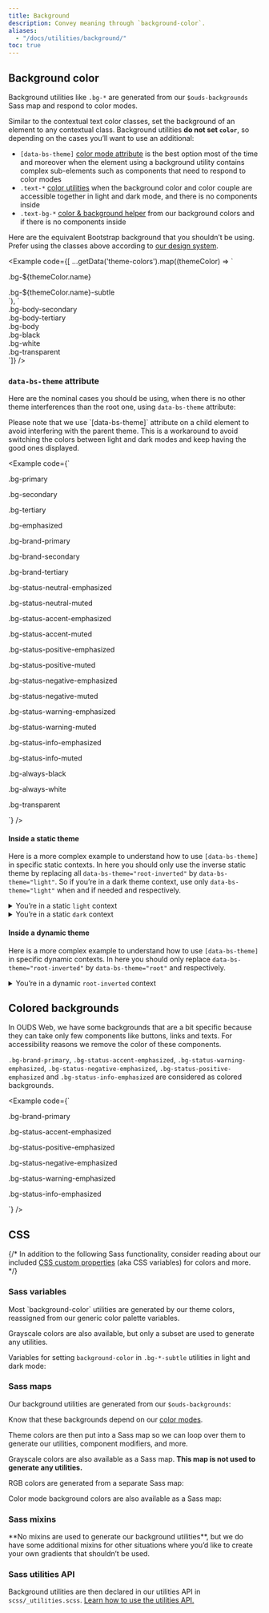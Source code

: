 ```yaml
---
title: Background
description: Convey meaning through `background-color`.
aliases:
  - "/docs/utilities/background/"
toc: true
---
```



<Callout type="info" name="warning-color-assistive-technologies" />

## Background color

Background utilities like `.bg-*` are generated from our `$ouds-backgrounds` Sass map and respond to color modes.

Similar to the contextual text color classes, set the background of an element to any contextual class. Background utilities **do not set `color`**, so depending on the cases you’ll want to use an additional:
* `[data-bs-theme]` [color mode attribute]([[docsref:/customize/color-modes#how-to-use]]) is the best option most of the time and moreover when the element using a background utility contains complex sub-elements such as components that need to respond to color modes
* `.text-*` [color utilities]([[docsref:/utilities/colors]]) when the background color and color couple are accessible together in light and dark mode, and there is no components inside
* `.text-bg-*` [color & background helper]([[docsref:/helpers/color-background]]) from our background colors and if there is no components inside

<BootstrapCompatibility>

Here are the equivalent Bootstrap background that you shouldn’t be using. Prefer using the classes above according to [our design system]([[config:ouds.web]]).

<Example code={[
  ...getData('theme-colors').map((themeColor) => `<div class="p-3 mb-2 bg-${themeColor.name} text-bg-${themeColor.name}">.bg-${themeColor.name}</div>
<div class="p-3 mb-2 bg-${themeColor.name}-subtle text-${themeColor.name}-emphasis">.bg-${themeColor.name}-subtle</div>`),
  `<div class="p-3 mb-2 bg-body-secondary">.bg-body-secondary</div>
<div class="p-3 mb-2 bg-body-tertiary">.bg-body-tertiary</div>
<div class="p-3 mb-2 bg-body text-body">.bg-body</div>
<div class="p-3 mb-2 bg-black text-white">.bg-black</div>
<div class="p-3 mb-2 bg-white text-black">.bg-white</div>
<div class="p-3 mb-2 bg-transparent text-body">.bg-transparent</div>`]} />

</BootstrapCompatibility>

### `data-bs-theme` attribute

Here are the nominal cases you should be using, when there is no other theme interferences than the root one, using `data-bs-theme` attribute:

<Callout type="info">
Please note that we use `[data-bs-theme]` attribute on a child element to avoid interfering with the parent theme. This is a workaround to avoid switching the colors between light and dark modes and keep having the good ones displayed.
</Callout>

<Example code={`<p class="bg-primary p-lg fw-bold">.bg-primary</p>
  <p class="bg-secondary p-lg fw-bold">.bg-secondary</p>
  <p class="bg-tertiary p-lg fw-bold">.bg-tertiary</p>
  <p class="bg-emphasized p-lg fw-bold"><span data-bs-theme="dark">.bg-emphasized</span></p>
  <p class="bg-brand-primary p-lg fw-bold"><span data-bs-theme="light">.bg-brand-primary</span></p>
  <p class="bg-brand-secondary p-lg fw-bold"><span data-bs-theme="root-inverted">.bg-brand-secondary</span></p>
  <p class="bg-brand-tertiary p-lg fw-bold"><span data-bs-theme="light">.bg-brand-tertiary</span></p>
  <p class="bg-status-neutral-emphasized p-lg fw-bold"><span data-bs-theme="root-inverted">.bg-status-neutral-emphasized</span></p>
  <p class="bg-status-neutral-muted p-lg fw-bold">.bg-status-neutral-muted</p>
  <p class="bg-status-accent-emphasized p-lg fw-bold"><span data-bs-theme="light">.bg-status-accent-emphasized</span></p>
  <p class="bg-status-accent-muted p-lg fw-bold">.bg-status-accent-muted</p>
  <p class="bg-status-positive-emphasized p-lg fw-bold"><span data-bs-theme="light">.bg-status-positive-emphasized</span></p>
  <p class="bg-status-positive-muted p-lg fw-bold">.bg-status-positive-muted</p>
  <p class="bg-status-negative-emphasized p-lg fw-bold"><span data-bs-theme="root-inverted">.bg-status-negative-emphasized</span></p>
  <p class="bg-status-negative-muted p-lg fw-bold">.bg-status-negative-muted</p>
  <p class="bg-status-warning-emphasized p-lg fw-bold"><span data-bs-theme="light">.bg-status-warning-emphasized</span></p>
  <p class="bg-status-warning-muted p-lg fw-bold">.bg-status-warning-muted</p>
  <p class="bg-status-info-emphasized p-lg fw-bold"><span data-bs-theme="light">.bg-status-info-emphasized</span></p>
  <p class="bg-status-info-muted p-lg fw-bold">.bg-status-info-muted</p>
  <p class="bg-always-black p-lg fw-bold"><span data-bs-theme="dark">.bg-always-black</span></p>
  <p class="bg-always-white p-lg fw-bold"><span data-bs-theme="light">.bg-always-white</span></p>
  <p class="bg-transparent p-lg fw-bold">.bg-transparent</p>`} />

#### Inside a static theme

Here is a more complex example to understand how to use `[data-bs-theme]` in specific static contexts. In here you should only use the inverse static theme by replacing all `data-bs-theme="root-inverted"` by `data-bs-theme="light"`. So if you’re in a dark theme context, use only `data-bs-theme="light"` when and if needed and respectively.

<details class="mb-lg px-sm">
  <summary class="py-sm">You’re in a static <code>light</code> context</summary>

  <Example class="p-none" code={`<div class="bg-brand-primary p-lg">
      <div data-bs-theme="light">
        <p class="bg-primary p-lg fw-bold">.bg-primary</p>
        <p class="bg-secondary p-lg fw-bold">.bg-secondary</p>
        <p class="bg-tertiary p-lg fw-bold">.bg-tertiary</p>
        <p class="bg-emphasized p-lg fw-bold"><span data-bs-theme="dark">.bg-emphasized</span></p>
        <p class="bg-brand-primary p-lg fw-bold">.bg-brand-primary</p>
        <p class="bg-status-neutral-emphasized p-lg fw-bold"><span data-bs-theme="dark">.bg-status-neutral-emphasized</span></p>
        <p class="bg-status-neutral-muted p-lg fw-bold">.bg-status-neutral-muted</p>
        <p class="bg-status-accent-emphasized p-lg fw-bold">.bg-status-accent-emphasized</p>
        <p class="bg-status-accent-muted p-lg fw-bold">.bg-status-accent-muted</p>
        <p class="bg-status-positive-emphasized p-lg fw-bold">.bg-status-positive-emphasized</p>
        <p class="bg-status-positive-muted p-lg fw-bold">.bg-status-positive-muted</p>
        <p class="bg-status-negative-emphasized p-lg fw-bold"><span data-bs-theme="dark">.bg-status-negative-emphasized</span></p>
        <p class="bg-status-negative-muted p-lg fw-bold">.bg-status-negative-muted</p>
        <p class="bg-status-warning-emphasized p-lg fw-bold">.bg-status-warning-emphasized</p>
        <p class="bg-status-warning-muted p-lg fw-bold">.bg-status-warning-muted</p>
        <p class="bg-status-info-emphasized p-lg fw-bold">.bg-status-info-emphasized</p>
        <p class="bg-status-info-muted p-lg fw-bold">.bg-status-info-muted</p>
        <p class="bg-always-black p-lg fw-bold"><span data-bs-theme="dark">.bg-always-black</span></p>
        <p class="bg-always-white p-lg fw-bold">.bg-always-white</p>
        <p class="bg-transparent p-lg fw-bold">.bg-transparent</p>
      </div>
    </div>`} />

</details>

<details class="mb-lg px-sm">
  <summary class="py-sm">You’re in a static <code>dark</code> context</summary>

  <Example class="p-none" code={`<div class="bg-emphasized p-lg">
      <div data-bs-theme="dark">
        <p class="bg-primary p-lg fw-bold">.bg-primary</p>
        <p class="bg-secondary p-lg fw-bold">.bg-secondary</p>
        <p class="bg-tertiary p-lg fw-bold">.bg-tertiary</p>
        <p class="bg-emphasized p-lg fw-bold">.bg-emphasized</p>
        <p class="bg-brand-primary p-lg fw-bold"><span data-bs-theme="light">.bg-brand-primary</span></p>
        <p class="bg-status-neutral-emphasized p-lg fw-bold"><span data-bs-theme="light">.bg-status-neutral-emphasized</span></p>
        <p class="bg-status-neutral-muted p-lg fw-bold">.bg-status-neutral-muted</p>
        <p class="bg-status-accent-emphasized p-lg fw-bold"><span data-bs-theme="light">.bg-status-accent-emphasized</span></p>
        <p class="bg-status-accent-muted p-lg fw-bold">.bg-status-accent-muted</p>
        <p class="bg-status-positive-emphasized p-lg fw-bold"><span data-bs-theme="light">.bg-status-positive-emphasized</span></p>
        <p class="bg-status-positive-muted p-lg fw-bold">.bg-status-positive-muted</p>
        <p class="bg-status-negative-emphasized p-lg fw-bold"><span data-bs-theme="light">.bg-status-negative-emphasized</span></p>
        <p class="bg-status-negative-muted p-lg fw-bold">.bg-status-negative-muted</p>
        <p class="bg-status-warning-emphasized p-lg fw-bold"><span data-bs-theme="light">.bg-status-warning-emphasized</span></p>
        <p class="bg-status-warning-muted p-lg fw-bold">.bg-status-warning-muted</p>
        <p class="bg-status-info-emphasized p-lg fw-bold"><span data-bs-theme="light">.bg-status-info-emphasized</span></p>
        <p class="bg-status-info-muted p-lg fw-bold">.bg-status-info-muted</p>
        <p class="bg-always-black p-lg fw-bold">.bg-always-black</p>
        <p class="bg-always-white p-lg fw-bold"><span data-bs-theme="light">.bg-always-white</span></p>
        <p class="bg-transparent p-lg fw-bold">.bg-transparent</p>
      </div>
    </div>`} />

</details>

#### Inside a dynamic theme

Here is a more complex example to understand how to use `[data-bs-theme]` in specific dynamic contexts. In here you should only replace `data-bs-theme="root-inverted"` by `data-bs-theme="root"` and respectively.

<details class="mb-lg px-sm">
  <summary class="py-sm">You’re in a dynamic <code>root-inverted</code> context</summary>

  <Example class="p-none" code={`<div class="bg-status-neutral-emphasized p-lg">
      <div data-bs-theme="root-inverted">
        <p class="bg-primary p-lg fw-bold">.bg-primary</p>
        <p class="bg-secondary p-lg fw-bold">.bg-secondary</p>
        <p class="bg-tertiary p-lg fw-bold">.bg-tertiary</p>
        <p class="bg-emphasized p-lg fw-bold"><span data-bs-theme="dark">.bg-emphasized</span></p>
        <p class="bg-brand-primary p-lg fw-bold"><span data-bs-theme="light">.bg-brand-primary</span></p>
        <p class="bg-status-neutral-emphasized p-lg fw-bold"><span data-bs-theme="root">.bg-status-neutral-emphasized</span></p>
        <p class="bg-status-neutral-muted p-lg fw-bold">.bg-status-neutral-muted</p>
        <p class="bg-status-accent-emphasized p-lg fw-bold"><span data-bs-theme="light">.bg-status-accent-emphasized</span></p>
        <p class="bg-status-accent-muted p-lg fw-bold">.bg-status-accent-muted</p>
        <p class="bg-status-positive-emphasized p-lg fw-bold"><span data-bs-theme="light">.bg-status-positive-emphasized</span></p>
        <p class="bg-status-positive-muted p-lg fw-bold">.bg-status-positive-muted</p>
        <p class="bg-status-negative-emphasized p-lg fw-bold"><span data-bs-theme="root">.bg-status-negative-emphasized</span></p>
        <p class="bg-status-negative-muted p-lg fw-bold">.bg-status-negative-muted</p>
        <p class="bg-status-warning-emphasized p-lg fw-bold"><span data-bs-theme="light">.bg-status-warning-emphasized</span></p>
        <p class="bg-status-warning-muted p-lg fw-bold">.bg-status-warning-muted</p>
        <p class="bg-status-info-emphasized p-lg fw-bold"><span data-bs-theme="light">.bg-status-info-emphasized</span></p>
        <p class="bg-status-info-muted p-lg fw-bold">.bg-status-info-muted</p>
        <p class="bg-always-black p-lg fw-bold"><span data-bs-theme="dark">.bg-always-black</span></p>
        <p class="bg-always-white p-lg fw-bold"><span data-bs-theme="light">.bg-always-white</span></p>
        <p class="bg-transparent p-lg fw-bold">.bg-transparent</p>
      </div>
    </div>`} />

</details>

## Colored backgrounds

In OUDS Web, we have some backgrounds that are a bit specific because they can take only few components like buttons, links and texts. For accessibility reasons we remove the color of these components.

`.bg-brand-primary`, `.bg-status-accent-emphasized`, `.bg-status-warning-emphasized`, `.bg-status-negative-emphasized`, `.bg-status-positive-emphasized` and `.bg-status-info-emphasized` are considered as colored backgrounds.

<Example code={`<p class="bg-brand-primary p-lg fw-bold"><span data-bs-theme="light">.bg-brand-primary</span></p>
  <p class="bg-status-accent-emphasized p-lg fw-bold"><span data-bs-theme="light">.bg-status-accent-emphasized</span></p>
  <p class="bg-status-positive-emphasized p-lg fw-bold"><span data-bs-theme="light">.bg-status-positive-emphasized</span></p>
  <p class="bg-status-negative-emphasized p-lg fw-bold"><span data-bs-theme="root-inverted">.bg-status-negative-emphasized</span></p>
  <p class="bg-status-warning-emphasized p-lg fw-bold"><span data-bs-theme="light">.bg-status-warning-emphasized</span></p>
  <p class="bg-status-info-emphasized p-lg fw-bold"><span data-bs-theme="light">.bg-status-info-emphasized</span></p>`} />

## CSS

{/* In addition to the following Sass functionality, consider reading about our included [CSS custom properties]([[docsref:/customize/css-variables]]) (aka CSS variables) for colors and more. */}

### Sass variables

<BootstrapCompatibility>
Most `background-color` utilities are generated by our theme colors, reassigned from our generic color palette variables.

<ScssDocs name="color-variables" file="scss/_variables.scss" />

<ScssDocs name="theme-color-variables" file="scss/_variables.scss" />

<ScssDocs name="theme-color-dark-variables" file="scss/_variables-dark.scss" />

Grayscale colors are also available, but only a subset are used to generate any utilities.

<ScssDocs name="gray-color-variables" file="scss/_variables.scss" />

Variables for setting `background-color` in `.bg-*-subtle` utilities in light and dark mode:

<ScssDocs name="theme-bg-subtle-variables" file="scss/_variables.scss" />

<ScssDocs name="theme-bg-subtle-dark-variables" file="scss/_variables-dark.scss" />
</BootstrapCompatibility>

### Sass maps

Our background utilities are generated from our `$ouds-backgrounds`:

<ScssDocs name="ouds-maps-backgrounds" file="scss/_maps.scss" />

Know that these backgrounds depend on our [color modes]([[docsref:/customize/color-modes]]).

<BootstrapCompatibility>
Theme colors are then put into a Sass map so we can loop over them to generate our utilities, component modifiers, and more.

<ScssDocs name="theme-colors-map" file="scss/_variables.scss" />

<ScssDocs name="theme-colors-dark-map" file="scss/_variables-dark.scss" />

Grayscale colors are also available as a Sass map. **This map is not used to generate any utilities.**

<ScssDocs name="gray-colors-map" file="scss/_variables.scss" />

RGB colors are generated from a separate Sass map:

<ScssDocs name="theme-colors-rgb" file="scss/_maps.scss" />

<ScssDocs name="theme-colors-rgb-dark" file="scss/_maps.scss" />

Color mode background colors are also available as a Sass map:

<ScssDocs name="theme-bg-subtle-map" file="scss/_maps.scss" />

<ScssDocs name="theme-bg-subtle-dark-map" file="scss/_maps.scss" />
</BootstrapCompatibility>

### Sass mixins

<BootstrapCompatibility>
**No mixins are used to generate our background utilities**, but we do have some additional mixins for other situations where you’d like to create your own gradients that shouldn’t be used.

<ScssDocs name="gradient-bg-mixin" file="scss/mixins/_gradients.scss" />
</BootstrapCompatibility>

### Sass utilities API

Background utilities are then declared in our utilities API in `scss/_utilities.scss`. [Learn how to use the utilities API.]([[docsref:/utilities/api#using-the-api]])

<ScssDocs name="utils-bg-color-ouds" file="scss/_utilities.scss" />

<BootstrapCompatibility>
<ScssDocs name="utils-bg-color" file="scss/_utilities.scss" />
</BootstrapCompatibility>

